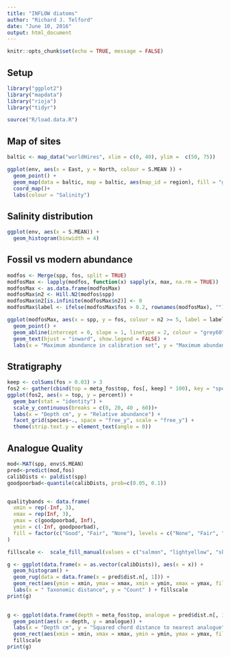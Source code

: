 ```yaml
---
title: "INFLOW diatoms"
author: "Richard J. Telford"
date: "June 10, 2016"
output: html_document
---
```


```r
knitr::opts_chunk$set(echo = TRUE, message = FALSE)
```

## Setup
```r
library("ggplot2")
library("mapdata")
library("rioja")
library("tidyr")

source("R/load.data.R")
```

## Map of sites

```r
baltic <- map_data("worldHires", xlim = c(0, 40), ylim =  c(50, 75))

ggplot(env, aes(x = East, y = North, colour = S.MEAN )) + 
  geom_point() +
  geom_map(data = baltic, map = baltic, aes(map_id = region), fill = "grey60", inherit.aes = FALSE) +
  coord_map()+
  labs(colour = "Salinity")
```

## Salinity distribution
```r
ggplot(env, aes(x = S.MEAN)) + 
  geom_histogram(binwidth = 4)
```

## Fossil vs modern abundance
```r
modfos <- Merge(spp, fos, split = TRUE)
modfosMax <- lapply(modfos, function(x) sapply(x, max, na.rm = TRUE))
modfosMax <- as.data.frame(modfosMax)
modfosMax$n2 <- Hill.N2(modfos$spp)
modfosMax$n2[is.infinite(modfosMax$n2)] <- 0
modfosMax$label <- ifelse(modfosMax$fos > 0.2, rownames(modfosMax), "")

ggplot(modfosMax, aes(x = spp, y = fos, colour = n2 >= 5, label = label)) + 
  geom_point() +
  geom_abline(intercept = 0, slope = 1, linetype = 2, colour = "grey60") +
  geom_text(hjust = "inward", show.legend = FALSE) +
  labs(x = "Maximum abundance in calibration set", y = "Maximum abundance in fossil data", colour = "Hill's n2 >= 5")
```

## Stratigraphy

```r
keep <- colSums(fos > 0.03) > 3 
fos2 <- gather(cbind(top = meta_fos$top, fos[, keep] * 100), key = "species", value = "percent", -top)
ggplot(fos2, aes(x = top, y = percent)) +
  geom_bar(stat = "identity") +
  scale_y_continuous(breaks = c(0, 20, 40 , 60))+
  labs(x = "Depth cm", y = "Relative abundance") +
  facet_grid(species~., space = "free_y", scale = "free_y") +
  theme(strip.text.y = element_text(angle = 0))
```

## Analogue Quality
```r
mod<-MAT(spp, env$S.MEAN)
pred<-predict(mod,fos)
calibDists <- paldist(spp)
goodpoorbad<-quantile(calibDists, prob=c(0.05, 0.1))


qualitybands <- data.frame(
  xmin = rep(-Inf, 3),
  xmax = rep(Inf, 3),
  ymax = c(goodpoorbad, Inf),
  ymin = c(-Inf, goodpoorbad),
  fill = factor(c("Good", "Fair", "None"), levels = c("None", "Fair", "Good"))
)

fillscale <-  scale_fill_manual(values = c("salmon", "lightyellow", "skyblue"), name = "Analogue Quality")

g <- ggplot(data.frame(x = as.vector(calibDists)), aes(x = x)) +
  geom_histogram() +
  geom_rug(data = data.frame(x = pred$dist.n[, 1])) +
  geom_rect(aes(ymin = xmin, ymax = xmax, xmin = ymin, xmax = ymax, fill = fill), qualitybands, alpha = .4, inherit.aes = FALSE) +
  labs(x = " Taxonomic distance", y = "Count" ) + fillscale
print(g)

 
g <- ggplot(data.frame(depth = meta_fos$top, analogue = pred$dist.n[, 1])) +
  geom_point(aes(x = depth, y = analogue)) +
  labs(x = "Depth cm", y = "Squared chord distance to nearest analogue") +
  geom_rect(aes(xmin = xmin, xmax = xmax, ymin = ymin, ymax = ymax, fill = fill), qualitybands, alpha = .5) +
  fillscale
print(g)
```

